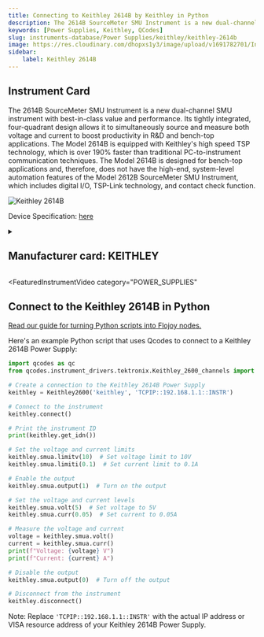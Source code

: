 ```yaml
---
title: Connecting to Keithley 2614B by Keithley in Python
description: The 2614B SourceMeter SMU Instrument is a new dual-channel SMU instrument with best-in-class value and performance. Its tightly integrated, four-quadrant design allows it to simultaneously source and measure both voltage and current to boost productivity in R&D and bench-top applications. The Model 2614B is equipped with Keithley's high speed TSP technology, which is over 190% faster than traditional PC-to-instrument communication techniques. The Model 2614B is designed for bench-top applications and, therefore, does not have the high-end, system-level automation features of the Model 2612B SourceMeter SMU Instrument, which includes digital I/O, TSP-Link technology, and contact check function.
keywords: [Power Supplies, Keithley, QCodes] 
slug: instruments-database/Power Supplies/keithley/keithley-2614b 
image: https://res.cloudinary.com/dhopxs1y3/image/upload/v1691782701/Instruments/Power%20Supplies/Keithley-2614B/Keithley-2614B.webp
sidebar:
    label: Keithley 2614B 
---
```



## Instrument Card

The 2614B SourceMeter SMU Instrument is a new dual-channel SMU instrument with best-in-class value and performance. Its tightly integrated, four-quadrant design allows it to simultaneously source and measure both voltage and current to boost productivity in R&D and bench-top applications. The Model 2614B is equipped with Keithley's high speed TSP technology, which is over 190% faster than traditional PC-to-instrument communication techniques. The Model 2614B is designed for bench-top applications and, therefore, does not have the high-end, system-level automation features of the Model 2612B SourceMeter SMU Instrument, which includes digital I/O, TSP-Link technology, and contact check function.

![Keithley 2614B](https://res.cloudinary.com/dhopxs1y3/image/upload/v1691782701/Instruments/Power%20Supplies/Keithley-2614B/Keithley-2614B.webp)

Device Specification: [here](https://download.tek.com/datasheet/1KW-60906-0_Series_2600BDatasheet_112718.pdf)

<details style={{ marginTop: "15px"}}>
<summary><h2 style={{display:'inline'}}>Manufacturer card: KEITHLEY</h2></summary>

![KEITHLEY](https://res.cloudinary.com/dhopxs1y3/image/upload/v1692806202/Instruments/Vendor%20Logos/Keithley.png)

Keithley Instruments is a measurement and instrument company headquartered in Solon, Ohio, that develops, manufactures, markets, and sells data acquisition products, as well as complete systems for high-volume production and assembly testing.

- Headquarters: Cleveland, Ohio, United States
- Yearly Revenue (millions, USD): 110.6
- Vendor Website: [here](https://www.tek.com/en)

</details>


<FeaturedInstrumentVideo
  category="POWER_SUPPLIES"
></FeaturedInstrumentVideo>

## Connect to the Keithley 2614B in Python

[Read our guide for turning Python scripts into Flojoy nodes.](https://docs.flojoy.ai/contribution/blocks/custom-flojoy-block/)



<Tabs>
<TabItem value="Flojoy" label="Flojoy" className="flojoy-instrument-tabs">

<SectionsCard category="POWER_SUPPLIES" manufacturer="Keithley"></SectionsCard>

</TabItem>
<TabItem value="QCodes" label="QCodes">

Here's an example Python script that uses Qcodes to connect to a Keithley 2614B Power Supply:

```python
import qcodes as qc
from qcodes.instrument_drivers.tektronix.Keithley_2600_channels import Keithley2600

# Create a connection to the Keithley 2614B Power Supply
keithley = Keithley2600('keithley', 'TCPIP::192.168.1.1::INSTR')

# Connect to the instrument
keithley.connect()

# Print the instrument ID
print(keithley.get_idn())

# Set the voltage and current limits
keithley.smua.limitv(10)  # Set voltage limit to 10V
keithley.smua.limiti(0.1)  # Set current limit to 0.1A

# Enable the output
keithley.smua.output(1)  # Turn on the output

# Set the voltage and current levels
keithley.smua.volt(5)  # Set voltage to 5V
keithley.smua.curr(0.05)  # Set current to 0.05A

# Measure the voltage and current
voltage = keithley.smua.volt()
current = keithley.smua.curr()
print(f"Voltage: {voltage} V")
print(f"Current: {current} A")

# Disable the output
keithley.smua.output(0)  # Turn off the output

# Disconnect from the instrument
keithley.disconnect()
```

Note: Replace `'TCPIP::192.168.1.1::INSTR'` with the actual IP address or VISA resource address of your Keithley 2614B Power Supply.

</TabItem>
</Tabs>